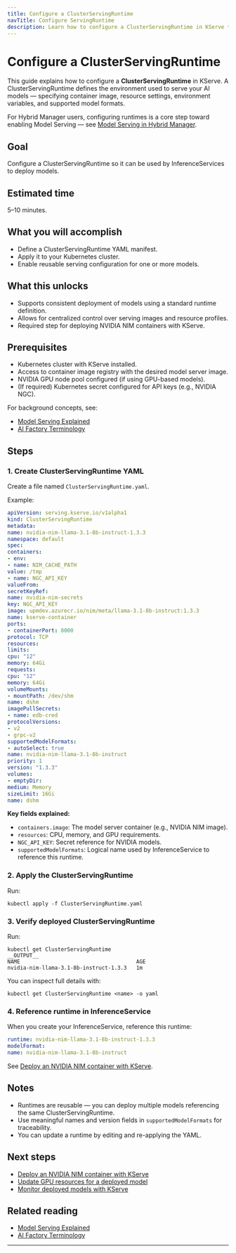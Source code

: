 ```yaml
---
title: Configure a ClusterServingRuntime
navTitle: Configure ServingRuntime
description: Learn how to configure a ClusterServingRuntime in KServe to define an AI model serving environment on Kubernetes.
---
```


# Configure a ClusterServingRuntime

This guide explains how to configure a **ClusterServingRuntime** in KServe.
A ClusterServingRuntime defines the environment used to serve your AI models — specifying container image, resource settings, environment variables, and supported model formats.

For Hybrid Manager users, configuring runtimes is a core step toward enabling Model Serving — see [Model Serving in Hybrid Manager](/edb-postgres-ai/ai-factory/model/serving/).

## Goal

Configure a ClusterServingRuntime so it can be used by InferenceServices to deploy models.

## Estimated time

5–10 minutes.

## What you will accomplish

-   Define a ClusterServingRuntime YAML manifest.
-   Apply it to your Kubernetes cluster.
-   Enable reusable serving configuration for one or more models.

## What this unlocks

-   Supports consistent deployment of models using a standard runtime definition.
-   Allows for centralized control over serving images and resource profiles.
-   Required step for deploying NVIDIA NIM containers with KServe.

## Prerequisites

-   Kubernetes cluster with KServe installed.
-   Access to container image registry with the desired model server image.
-   NVIDIA GPU node pool configured (if using GPU-based models).
-   (If required) Kubernetes secret configured for API keys (e.g., NVIDIA NGC).

For background concepts, see:

-   [Model Serving Explained](/edb-postgres-ai/ai-factory/learn/explained/ai-factory-concepts#model-serving-and-inference)
-   [AI Factory Terminology](/edb-postgres-ai/ai-factory/learn/explained/ai-factory-concepts#model-serving-and-inference)

## Steps

### 1. Create ClusterServingRuntime YAML

Create a file named `ClusterServingRuntime.yaml`.

Example:

```yaml
apiVersion: serving.kserve.io/v1alpha1
kind: ClusterServingRuntime
metadata:
name: nvidia-nim-llama-3.1-8b-instruct-1.3.3
namespace: default
spec:
containers:
- env:
- name: NIM_CACHE_PATH
value: /tmp
- name: NGC_API_KEY
valueFrom:
secretKeyRef:
name: nvidia-nim-secrets
key: NGC_API_KEY
image: upmdev.azurecr.io/nim/meta/llama-3.1-8b-instruct:1.3.3
name: kserve-container
ports:
- containerPort: 8000
protocol: TCP
resources:
limits:
cpu: "12"
memory: 64Gi
requests:
cpu: "12"
memory: 64Gi
volumeMounts:
- mountPath: /dev/shm
name: dshm
imagePullSecrets:
- name: edb-cred
protocolVersions:
- v2
- grpc-v2
supportedModelFormats:
- autoSelect: true
name: nvidia-nim-llama-3.1-8b-instruct
priority: 1
version: "1.3.3"
volumes:
- emptyDir:
medium: Memory
sizeLimit: 16Gi
name: dshm
```

**Key fields explained:**

-   `containers.image`: The model server container (e.g., NVIDIA NIM image).
-   `resources`: CPU, memory, and GPU requirements.
-   `NGC_API_KEY`: Secret reference for NVIDIA models.
-   `supportedModelFormats`: Logical name used by InferenceService to reference this runtime.

### 2. Apply the ClusterServingRuntime

Run:

```shell
kubectl apply -f ClusterServingRuntime.yaml
```

### 3. Verify deployed ClusterServingRuntime

Run:

```shell
kubectl get ClusterServingRuntime
__OUTPUT__
NAME                                     AGE
nvidia-nim-llama-3.1-8b-instruct-1.3.3   1m
```

You can inspect full details with:

```shell
kubectl get ClusterServingRuntime <name> -o yaml
```

### 4. Reference runtime in InferenceService

When you create your InferenceService, reference this runtime:

```yaml
runtime: nvidia-nim-llama-3.1-8b-instruct-1.3.3
modelFormat:
name: nvidia-nim-llama-3.1-8b-instruct
```

See [Deploy an NVIDIA NIM container with KServe](./deploy-nim-container).

## Notes

-   Runtimes are reusable — you can deploy multiple models referencing the same ClusterServingRuntime.
-   Use meaningful names and version fields in `supportedModelFormats` for traceability.
-   You can update a runtime by editing and re-applying the YAML.

## Next steps

-   [Deploy an NVIDIA NIM container with KServe](./deploy-nim-container)
-   [Update GPU resources for a deployed model](./update-gpu-resources)
-   [Monitor deployed models with KServe](monitor-inferenceservice/)

## Related reading

-   [Model Serving Explained](/edb-postgres-ai/ai-factory/learn/explained/ai-factory-concepts#model-serving-and-inference)
-   [AI Factory Terminology](/edb-postgres-ai/ai-factory/learn/explained/model-serving-concepts/#servingruntime--clusterservingruntime)

* * *
